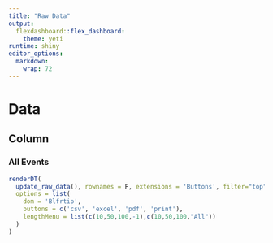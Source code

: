 ```yaml
---
title: "Raw Data"
output:
  flexdashboard::flex_dashboard:
    theme: yeti
runtime: shiny
editor_options:
  markdown:
    wrap: 72
---
```

# Data

## Column

### All Events

```r
renderDT(
  update_raw_data(), rownames = F, extensions = 'Buttons', filter="top", editable=T,
  options = list(
    dom = 'Blfrtip',
    buttons = c('csv', 'excel', 'pdf', 'print'),
    lengthMenu = list(c(10,50,100,-1),c(10,50,100,"All"))
  )
)
```